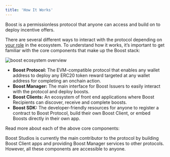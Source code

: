 ```yaml
---
title: 'How It Works'
---
```


Boost is a permissionless protocol that anyone can access and build on to deploy incentive offers.

[//]: # (TODO: update link)
There are several different ways to interact with the protocol depending on [your role](https://docs.boost.xyz/boost-protocol/overview/introduction/overview#key-contributors) in the ecosystem. To understand how it works, it’s important to get familiar with the core components that make up the Boost stack:

<Frame caption="Boost Ecosystem Overview">
    <img src="/assets/boost-ecosystem-overview.png" alt="boost ecosystem overview" />
</Frame>

* **Boost Protocol:** The EVM-compatible protocol that enables any wallet address to deploy any ERC20 token reward targeted at any wallet address for completing an onchain action.
* **Boost Manager:** The main interface for Boost Issuers to easily interact with the protocol and deploy boosts.
* **Boost Clients:** An ecosystem of front end applications where Boost Recipients can discover, receive and complete boosts.
* **Boost SDK:** The developer-friendly resources for anyone to register a contract to Boost Protocol, build their own Boost Client, or embed Boosts directly in their own app.

Read more about each of the above core components:
<CardGroup cols={4}>
    <Card
        title="Boost Protocol"
        icon="dice-d6"
        href="/overview/boost-protocol"
    >
    </Card>
    <Card
        title="Boost Manager"
        icon="clipboard"
        href="/overview/boost-manager"
    >
    </Card>
    <Card
        title="Boost Clients"
        icon="desktop"
        href="/overview/boost-clients"
    >
    </Card>
    <Card
        title="Boost SDK"
        icon="code"
        href="/overview/boost-sdk"
    >
    </Card>
</CardGroup>

Boost Studios is currently the main contributor to the protocol by building Boost Client apps and providing Boost Manager services to other protocols. However, all these components are accessible to anyone.
